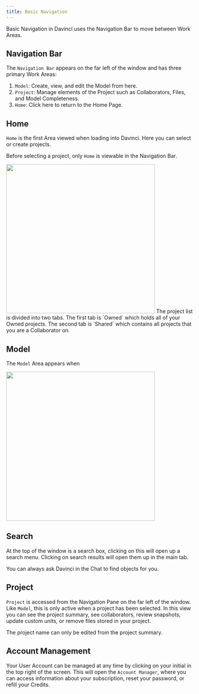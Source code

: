 ```yaml
---
title: Basic Navigation
---
```


Basic Navigation in Davinci uses the Navigation Bar to move between Work Areas.

## Navigation Bar
The `Navigation Bar` appears on the far left of the window and has three primary Work Areas:

1. `Model`: Create, view, and edit the Model from here.
2. `Project`: Manage elements of the Project such as Collaborators, Files, and Model Completeness.
3. `Home`: Click here to return to the Home Page.




## Home
`Home` is the first Area viewed when loading into Davinci. Here you can select or create projects.

<Note>Before selecting a project, only `Home` is viewable in the Navigation Bar.</Note>

<img height="400" noZoom src="/images/Home_with_project.png" /> 
The project list is divided into two tabs. The first tab is `Owned` which holds all of your Owned projects. The second tab is `Shared` which contains all projects that you are a Collaborator on.




## Model
The `Model` Area appears when 

<img height="400" noZoom src="/images/workspace_overview.jpg" /> 




## Search
At the top of the window is a search box, clicking on this will open up a search menu. Clicking on search results will open them up in the main tab. 

<Note>You can always ask Davinci in the Chat to find objects for you.</Note>



## Project 
`Project` is accessed from the Navigation Pane on the far left of the window. Like `Model`, this is only active when a project has been selected. In this view you can see the project summary, see collaborators, review snapshots, update custom units, or remove files stored in your project. 

<Note>The project name can only be edited from the project summary.</Note>




## Account Management
Your User Account can be managed at any time by clicking on your initial in the top right of the screen. This will open the `Account Manager`, where you can access information about your subscription, reset your password, or refill your Credits.